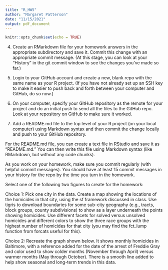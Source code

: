 ```yaml
---
title: "R_HW5"
author: "Margaret Patterson"
date: "11/15/2021"
output: pdf_document
---
```


```r
knitr::opts_chunk$set(echo = TRUE)
```

4. Create an RMarkdown file for your homework answers in the appropriate subdirectory and save it. Commit this change with an appropriate commit message. (At this stage, you can look at your “History” in the git commit window to see the changes you’ve made so far.)

5. Login to your GitHub account and create a new, blank repo with the same name as your R project. (If you have not already set up an SSH key to make it easier to push back and forth between your computer and GitHub, do so now.)

6. On your computer, specify your GitHub repository as the remote for your project and do an initial push to send all the files to the GitHub repo. Look at your repository on GitHub to make sure it worked.

7. Add a README.md file to the top level of your R project (on your local computer) using Markdown syntax and then commit the change locally and push to your GitHub repository.

For the README.md file, you can create a text file in RStudio and save it as “README.md.” You can then write this file using Markdown syntax (like RMarkdown, but without any code chunks).

As you work on your homework, make sure you commit regularly (with helpful commit messages). You should have at least 15 commit messages in your history for the repo by the time you turn in the homework.


Select one of the following two figures to create for the homework:

Choice 1: Pick one city in the data. Create a map showing the locations of the homicides in that city, using the sf framework discussed in class. Use tigris to download boundaries for some sub-city geography (e.g., tracts, block groups, county subdivisions) to show as a layer underneath the points showing homicides. Use different facets for solved versus unsolved homicides and different colors to show the three race groups with the highest number of homicides for that city (you may find the fct_lump function from forcats useful for this).

Choice 2: Recreate the graph shown below. It shows monthly homicides in Baltimore, with a reference added for the date of the arrest of Freddie Gray and color used to show colder months (November through April) versus warmer months (May through October). There is a smooth line added to help show seasonal and long-term trends in this data.

